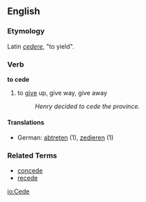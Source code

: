 ==English==
===Etymology===
Latin ''[[cedere]]'', "to yield".
===Verb===
'''to cede'''
# to [[give]] up, give way, give away
#:''Henry decided to cede the province.''
====Translations====
*German: [[abtreten]] (1), [[zedieren]] (1)

===Related Terms===
*[[concede]]
*[[recede]]

[[io:Cede]]
